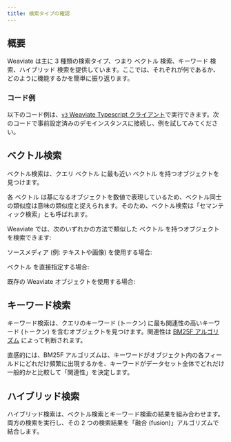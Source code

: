 ```yaml
---
title: 検索タイプの確認
---
```



## <i class="fa-solid fa-square-chevron-right"></i> 概要

Weaviate は主に 3 種類の検索タイプ、つまり ベクトル 検索、キーワード 検索、ハイブリッド 検索を提供しています。ここでは、それぞれが何であるか、どのように機能するかを簡単に振り返ります。

### <i class="fa-solid fa-code"></i> コード例

以下のコード例は、[`v3` Weaviate Typescript クライアント](../../../../weaviate/client-libraries/typescript/index.mdx)で実行できます。次のコードで事前設定済みのデモインスタンスに接続し、例を試してみてください。

<Tabs groupId="languages">

 <TabItem value="ts" label="JS/TS Client v3">
    <FilteredTextBlock
      text={TSCode}
      startMarker="// START connectionCode"
      endMarker="// END connectionCode"
      language="ts"
    />
  </TabItem>

</Tabs>

## <i class="fa-solid fa-square-chevron-right"></i> ベクトル検索

ベクトル検索は、クエリ ベクトル に最も近い ベクトル を持つオブジェクトを見つけます。

各 ベクトル は基になるオブジェクトを数値で表現しているため、ベクトル同士の類似度は意味の類似度と捉えられます。そのため、ベクトル検索は「セマンティック検索」とも呼ばれます。

Weaviate では、次のいずれかの方法で類似した ベクトル を持つオブジェクトを検索できます:

ソースメディア (例: テキストや画像) を使用する場合:

<Tabs groupId="languages">

 <TabItem value="ts" label="JS/TS Client v3">
    <FilteredTextBlock
      text={TSCode}
      startMarker="// START nearTextExample"
      endMarker="// END nearTextExample"
      language="ts"
    />
  </TabItem>

</Tabs>

ベクトル を直接指定する場合:

<Tabs groupId="languages">

 <TabItem value="ts" label="JS/TS Client v3">
    <FilteredTextBlock
      text={TSCode}
      startMarker="// START nearVectorExample"
      endMarker="// END nearVectorExample"
      language="ts"
    />
  </TabItem>

</Tabs>

既存の Weaviate オブジェクトを使用する場合:

<Tabs groupId="languages">

 <TabItem value="ts" label="JS/TS Client v3">
    <FilteredTextBlock
      text={TSCode}
      startMarker="// START nearObjectExample"
      endMarker="// END nearObjectExample"
      language="ts"
    />
  </TabItem>

</Tabs>

## <i class="fa-solid fa-square-chevron-right"></i> キーワード検索

キーワード検索は、クエリのキーワード (トークン) に最も関連性の高いキーワード (トークン) を含むオブジェクトを見つけます。関連性は [BM25F アルゴリズム](https://en.wikipedia.org/wiki/Okapi_BM25) によって判断されます。

直感的には、BM25F アルゴリズムは、キーワードがオブジェクト内の各フィールドにどれだけ頻繁に出現するかを、キーワードがデータセット全体でどれだけ一般的かと比較して「関連性」を決定します。

<Tabs groupId="languages">

 <TabItem value="ts" label="JS/TS Client v3">
    <FilteredTextBlock
      text={TSCode}
      startMarker="// START bm25Example"
      endMarker="// END bm25Example"
      language="ts"
    />
  </TabItem>

</Tabs>

## <i class="fa-solid fa-square-chevron-right"></i> ハイブリッド検索

ハイブリッド検索は、ベクトル検索とキーワード検索の結果を組み合わせます。両方の検索を実行し、その 2 つの検索結果を「融合 (fusion)」アルゴリズムで結合します。

<Tabs groupId="languages">

 <TabItem value="ts" label="JS/TS Client v3">
    <FilteredTextBlock
      text={TSCode}
      startMarker="// START hybridExample"
      endMarker="// END hybridExample"
      language="ts"
    />
  </TabItem>

</Tabs>